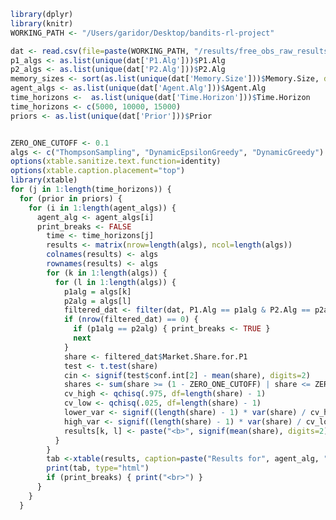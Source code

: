  <style>
   th,td{
     padding:10px;
   }
 </style>


```r

library(dplyr)
library(knitr)
WORKING_PATH <- "/Users/garidor/Desktop/bandits-rl-project"

dat <- read.csv(file=paste(WORKING_PATH, "/results/free_obs_raw_results/free_obs_experiment_raw_results.csv", sep=""))
p1_algs <- as.list(unique(dat['P1.Alg']))$P1.Alg
p2_algs <- as.list(unique(dat['P2.Alg']))$P2.Alg
memory_sizes <- sort(as.list(unique(dat['Memory.Size']))$Memory.Size, decreasing=TRUE)
agent_algs <- as.list(unique(dat['Agent.Alg']))$Agent.Alg
time_horizons <-  as.list(unique(dat['Time.Horizon']))$Time.Horizon
time_horizons <- c(5000, 10000, 15000)
priors <- as.list(unique(dat['Prior']))$Prior


ZERO_ONE_CUTOFF <- 0.1
algs <- c("ThompsonSampling", "DynamicEpsilonGreedy", "DynamicGreedy")
options(xtable.sanitize.text.function=identity)
options(xtable.caption.placement="top")
library(xtable)
for (j in 1:length(time_horizons)) {
  for (prior in priors) {
    for (i in 1:length(agent_algs)) {
      agent_alg <- agent_algs[i]
      print_breaks <- FALSE
        time <- time_horizons[j]
        results <- matrix(nrow=length(algs), ncol=length(algs))
        colnames(results) <- algs
        rownames(results) <- algs
        for (k in 1:length(algs)) {
          for (l in 1:length(algs)) {
            p1alg = algs[k]
            p2alg = algs[l]
            filtered_dat <- filter(dat, P1.Alg == p1alg & P2.Alg == p2alg & Memory.Size == 100 & Prior == prior & Agent.Alg == agent_alg & Time.Horizon == time)
            if (nrow(filtered_dat) == 0) {
              if (p1alg == p2alg) { print_breaks <- TRUE }
              next
            }
            share <- filtered_dat$Market.Share.for.P1
            test <- t.test(share)
            cin <- signif(test$conf.int[2] - mean(share), digits=2)
            shares <- sum(share >= (1 - ZERO_ONE_CUTOFF) | share <= ZERO_ONE_CUTOFF, na.rm=TRUE) / nrow(filtered_dat)
            cv_high <- qchisq(.975, df=length(share) - 1)
            cv_low <- qchisq(.025, df=length(share) - 1)
            lower_var <- signif((length(share) - 1) * var(share) / cv_high, digits=2)
            high_var <- signif((length(share) - 1) * var(share) / cv_low, digits=2)
            results[k, l] <- paste("<b>", signif(mean(share), digits=2), "</b> +/-", cin, "<br>", signif(var(share), digits=2), paste("(", lower_var, ", ", high_var, ")", sep=""), "<br>", "Extreme Shares:", shares)
          }
        }
        tab <-xtable(results, caption=paste("Results for", agent_alg, "t =", time, prior))
        print(tab, type="html")
        if (print_breaks) { print("<br>") }
      }
    }
  }


```

